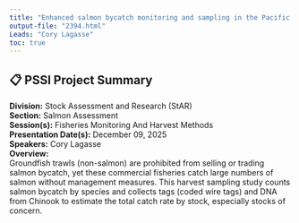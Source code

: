 ```yaml
---
title: "Enhanced salmon bycatch monitoring and sampling in the Pacific region groundfish trawl fishery"
output-file: "2394.html"
Leads: "Cory Lagasse"
toc: true
---
```


## 📋 PSSI Project Summary

**Division:** Stock Assessment and Research (StAR)  
**Section:** Salmon Assessment  
**Session(s):** Fisheries Monitoring And Harvest Methods  
**Presentation Date(s):** December 09, 2025  
**Speakers:** Cory Lagasse  
**Overview:**  
Groundfish trawls (non-salmon) are prohibited from selling or trading salmon bycatch, yet these commercial fisheries catch large numbers of salmon without management measures. This harvest sampling study counts salmon bycatch by species and collects tags (coded wire tags) and DNA from Chinook to estimate the total catch rate by stock, especially stocks of concern.   


